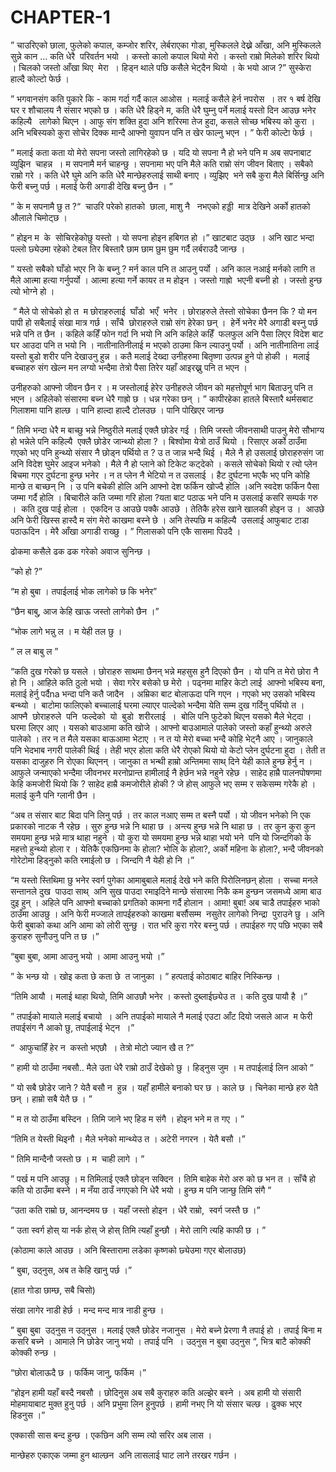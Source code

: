 # CHAPTER-1

" चाउरिएको छाला, फुलेको कपाल, कम्जोर शरिर, लेर्बराएका गोडा, मुस्किलले देख्ने आँखा, अनि मुस्किलले सुन्ने कान ... कति धेरै  परिवर्तन भयो  । कस्तो कालो कपाल थियो मेरो । कस्तो राम्रो मिलेको शरिर थियो । चिलको जस्तो आँखा थिए  मेरा  । हिड्न थाले पछि कसैले भेट्दैन थियो । के भयो आज ?" सुस्केरा हाल्दै कोल्टो फेर्छ ।

" भगवानसंग कति पुकारे कि - काम गर्दा गर्दै काल आओस । मलाई कसैले हेर्न नपरोस  । तर १ बर्ष देखि घर र शौचालय नै संसार भएको छ । कति धेरै हिड्ने म, कति धेरै घुम्नु पर्ने मलाई यस्तो दिन आउछ भनेर कहिल्यै   लागेको थिएन । आफु संग शक्ति हुदा अनि शरिरमा तेज हुदा, कसले सोच्छ भबिस्य को कुरा । अनि भबिस्यको कुरा सोचेर दिक्क मान्दै आफ्नो युवापन पनि त खेर फाल्नु भएन । " फेरी कोल्टाे फेर्छ ।

" मलाई कता कता यो मेरो सपना जस्तो लागिरहेको छ । यदि यो सपना नै हो भने पनि म अब सपनाबाट व्युझिन  चाहन्न  । म सपनामै मर्न चाहन्छु । सपनामा भए पनि मैले कति राम्रो संग जीवन बिताए । सबैको राम्रो गरे । कति धेरै घुमे अनि कति धेरै मान्छेहरुलाई साथी बनाए । व्युझिए  भने सबै कुरा मैले बिर्सिन्छु अनि फेरी बच्नु पर्छ । मलाई फेरी अगाडी देखि बच्नु छैन । "

" के म सपनामै छु त ?"  चाउरि परेको हातको  छाला, माशु नै   नभएको हड्डी  मात्र देखिने अर्को हातको औलाले चिमोट्छ ।

" होइन म  के  सोचिरहेकोछु यस्तो । यो सपना होइन हबिगत हो ।" खाटबाट उठ्छ  । अनि खाट भन्दा पल्लो छ्येउमा रहेको टेबल तिर बिस्तारै छाम छाम छुम छुम गर्दै लर्बराउदै जान्छ ।

" यस्तो सबैको घाँडो भएर नि के बच्नु ? मर्न काल पनि त आउनु पर्यो । अनि काल नआई मर्नको लागि त मैले आत्मा हत्या गर्नुपर्यो । आत्मा हत्या गर्ने कायर त म होइन । जस्तो गाह्रो  भएनी बच्नी हो । जस्तो हुन्छ त्यो भोग्ने हो ।

 " मैले पो सोचेको हो त  म छोराहरुलाई  घाँडो  भएँ  भनेर । छोराहरुले तेस्तो सोचेका छैनन कि ? यो मन पापी हो सबैलाई संखा मात्र गर्छ । साँचै  छोराहरुले राम्रो संग हेरेका छन् ।  हेर्ने भनेर मेरै अगाडी बस्नु पर्छ भन्ने पनि त छैन । कहिले कहिँ फोन गर्दा नि भयो नि अनि कहिले कहिँ  फलफुल अनि पैसा लिएर विदेश बाट घर आउदा पनि त भयो नि । नातीनातिनीलाई म भएको ठाउमा किन ल्याउनु पर्यो । अनि नातीनातिना लाई यस्तो बुडो शरीर पनि देखाउनु हुन्न । कतै मलाई देख्दा उनीहरुमा बितृष्णा उत्पन्न हुने पो होकी ।  मलाई बच्चाहरु संग खेल्न मन लग्यो भन्दैमा तेत्रो पैसा तिरेर यहाँ आइरख्नु पनि त भएन ।

उनीहरुको आफ्नो जीवन छैन र । म जस्तोलाई हेरेर उनीहरुले जीवन को महत्तोपूर्ण भाग बिताउनु पनि त भएन । अहिलेको संसारमा बच्न धेरै गाह्रो छ । धन्न गरेका छन् । " कापीरहेका हातले बिस्तारै थर्मसबाट गिलाशमा पानि हाल्छ । पानि हाल्दा हाल्दै टोलउछ । पानि पोखिएर जान्छ

" तिमि भन्दा धेरै म बाच्छु भन्ने निष्ठुरीले मलाई एक्लै छोडेर गई । तिमि जस्तो जीवनसाथी पाउनु मेरो सौभाग्य हो भन्नेले पनि कहिल्यै  एक्लै छोडेर जान्थ्यो होला ? । बिश्वोमा येत्रो ठाउँ थियो । रिसाएर अर्को ठाउँमा गएको भए पनि हुन्थ्यो संसार नै छोड्न पर्थियो त ? उ त जान्न भन्दै थिई । मैले नै हो उसलाई छोराहरुसंग जा अनि विदेश घुमेर आइज भनेको । मैले नै हो प्लाने को टिकेट कट्देको । कसले सोचेको थियो र त्यो प्लेन बिचमा गएर दुर्घटना हुन्छ भनेर । न त प्लेन नै भेटियो न त उसलाई । हैट दुर्घटना भएकै भए पनि कोहि मान्छे त बाच्छन् नि । उ पनि बचेकी होलि अनि आफ्नो देश फर्किन खोज्दै होलि ।अनि स्वदेश फर्किन पैसा जम्मा गर्दै होलि । बिचारीले कति जम्मा गरि होला ?यता बाट पठाऊ भने पनि म उसलाई कसरि सम्पर्क गरु ।  कति दुख पाई होला ।  एकदिन उ आउछे पक्कै आउछे । तेतिकै हरेस खाने खालकी होइन उ ।  आउछे अनि फेरी खिस्स हास्दै म संग मेरो काखमा बस्ने छे । अनि तेस्पछि म कहिल्यै  उसलाई आफुबाट टाडा पठाऊदिन । मेरै आँखा अगाडी राख्छु । " गिलासको पनि एकै सासमा पिउदै ।

ढोकमा कसैले ढक ढक गरेको अवाज सुनिन्छ ।

"को हो ?"

"म हो बुबा । तपाईलाई भोक लागेको छ कि भनेर "

"छैन बाबु, आज केहि खाऊ जस्तो लागेको छैन ।"

"भोक लागे भन्नु ल । म येही तल छु ।

" ल ल बाबु ल "

"कति दुख गरेको छ यसले । छोराहरु साथमा छैनन् भन्ने महसुस हुनै दिएको छैन । यो पनि त मेरो छोरा नै हो नि । आहिले कति ठुलो भयो । सेवा गरेर बसेको छ मेरो । पढ्नमा माहिर केटो लाई  आफ्नो भबिस्य बना, मलाई हेर्नु पर्दैna भन्दा पनि कतै जादैन  । अम्रिका बाट बोलाऊदा पनि गएन । गएको भए उसको भबिस्य बन्थ्यो ।  बाटोमा फालिएको बच्चालाई घरमा ल्याएर पाल्देको भन्दैमा येति सम्म दुख गर्दिनु पर्थियो त । आफ्नै  छोराहरुले  पनि  फल्देको  यो  बुडो  शरीरलाई  ।  बोलि पनि फुटेको थिएन यसको मैले भेट्दा । घरमा लिएर आए । यसको बाउआमा कति खोजे । आफ्नो बाउआमाले पालेको जस्तो कहाँ हुन्थ्यो अरुले पालेको । तर न त मैले यसका बाऊआमा भेटाए । न त यो मेरो बच्चा भन्दै कोहि भेट्नै आए । जानुकाले पनि भेदभाब नगरी पालेकी थिई । तेही भएर होला कति धेरै रोएको थियो यो केटो प्लेन दुर्घटना हुदा । तेती त यसका दाजुहरु नि रोएका थिएनन् । जानुका त भन्थी हाम्रो अन्तिममा साथ् दिने येही काले हुन्छ हेर्नु न । आफुले जन्माएको भन्दैमा जीवनभर मरनोप्रान्त हामीलाई नै हेर्छन भन्ने नहुने रहेछ । साहेद हाम्रै पालनपोषणमा केहि कमजोरी थियो कि ? साहेद हाम्रै कमजोरीले होकी ? जे होस् आफुले भए सम्म र सकेसम्म गरेकै हो । मलाई कुनै पनि ग्लानी छैन । 

"अब त संसार बाट बिदा पनि लिनु पर्छ । तर काल नआए सम्म त बस्नै पर्यो । यो जीवन भनेको नि एक प्रकारको नाटक नै रहेछ । सुरु हुन्छ भन्ने नि थाहा छ । अन्त्य हुन्छ भन्ने नि थाहा छ । तर कुन कुरा कुन समयमा हुन्छ भन्ने मात्र थाहा नहुने । यो कुरा यो समयमा हुन्छ भन्ने थाहा भयो भने  पनि यो जिन्दगिको के महत्तो हुन्थ्यो होला र । येतिकै एकछिनमा के होला? भोलि के होला?, अर्को महिना के होला?, भन्दै जीवनको गोरेटोमा हिड्नुको कति रमाईलो छ । जिन्दगि नै येही हो नि । "

"म यस्तो स्तिथिमा छु भनेर स्वर्ग पुगेका आमाबुबाले मलाई देखे भने कति पिरोलिनछन् होला । सच्चा मनले  सन्तानले दुख  पाउदा साथ्  अनि सुख पाउदा रमाइदिने मान्छे संसारमा निकै कम हुन्छन जसमध्ये आमा बाउ दुइ हुन् । अहिले पनि आफ्नो बच्चाको प्रगतिको कामना गर्दै होलान । आमा! बुबा! अब चाडै तपाईहरु भाको ठाउँमा आउछु । अनि फेरी मज्जाले तापईहरुको काखमा बर्सौसम्म  नसुतेर लागेको निन्द्रा  पुराउने छु । अनि फेरी बुबाको कथा अनि आमा को लोरी सुन्छु । रात भरि कुरा गरेर बस्नु पर्छ । तपाईहरु गए पछि भएका सबै कुराहरु सुनौउनु पनि त छ । "

"बुबा बुबा, आमा आउनु भयो । आमा आउनु भयो । "

" के भन्छ यो । खोइ कता छे कता छे  त जानुका । " हत्पताई कोठाबाट बाहिर निस्किन्छ । 

"तिमि आयौ । मलाई थाहा थियो, तिमि आउछौ भनेर । कस्तो दुब्लाईछ्येउ त । कति दुख पायौ है ।"

" तपाईको मायाले मलाई बचायो  । अनि तपाईको मायाले नै मलाई एउटा आँट दियो जसले आज  म फेरी तपाईसंग नै आको छु, तपाईलाई भेट्न  ।"

"  आफुचाहिँ हेर न  कस्तो भएछौ  । तेत्रो मोटो ज्यान खै त ? "

" हामी यो ठाउँमा नबसौ.. मैले उता धेरै राम्रो ठाउँ देखेको छु । हिड्नुस जुम । म तपाईलाई लिन आको "

" यो सबै छोडेर जाने ? येतै बसौ न  हुन्न । यहाँ हामीले बनाको घर छ । काले छ । चिनेका मान्छे हरु येतै छन् । हाम्रो सबै येतै छ । "

" म त यो ठाउँमा बस्दिन । तिमि जाने भए हिड म संगै । होइन भने म त गए । "

"तिमि त येस्ती थिइनौ । मैले भनेको मान्थ्येउ त । अटेरी नगरन । येतै बसौ । "

" तिमि मान्दैनौ जस्तो छ । म  चाही लागे । "

" पर्ख म पनि आउछु । म तिमिलाई एक्लै छोड्न सक्दिन । तिमि बाहेक मेरो अरु को छ भन त । साँचै हो कति यो ठाउँमा बस्ने । म नँया ठाउँ नगएको नि धेरै भयो । हुन्छ म पनि जान्छु तिमि संगै "

"उता कति राम्रो छ, आनन्दमय छ । यहाँ जस्तो होइन । धेरै राम्रो,  स्वर्ग जस्तै छ ।"

" उता स्वर्ग होस् या नर्क होस् जे होस् तिमि त्यहाँ हुन्छौ । मेरो लागि त्यहि काफी छ । "

(कोठामा काले आउछ । अनि बिस्तारामा लडेका कृष्णको छ्येउमा गएर बोलाउछ)

" बुबा, उठ्नुस, अब त केहि खानु पर्छ ।"

(हात गोडा छाम्छ, सबै चिसो) 

संखा लागेर नाडी हेर्छ । मन्द मन्द मात्र नाडी हुन्छ । 

" बुबा बुबा  उठ्नुस न उठ्नुस । मलाई एक्लै छोडेर नजानुस । मेरो बच्ने प्रेरणा नै तपाई हो । तपाई बिना म कसरि बच्ने । आमाले नि छोडेर जानु भयो । तपाई पनि  । उठ्नुस न बुबा उठ्नुस ", भित्र बाटै कोक्की कोक्की रुन्छ ।  

"छोरा बोलाऊदै छ । फर्किम जानु, फर्किम । "

"होइन हामी यहाँ बस्दै नबसौ । छोदिनुस अब सबै कुराहरु कति अल्झेर बस्ने । अब हामी यो संसारी मोहमायाबाट मुक्त हुनु पर्छ । अनि प्रभुमा लिन हुनुपर्छ । हामी नभए नि यो संसार चल्छ । ढुक्क भएर हिडनुस ।"

एक्कासी सास बन्द हुन्छ । एकछिन अगि सम्म त्यो सरिर अब लास । 

मान्छेहरु एकाएक जम्मा हुन थाल्छन  अनि लासलाई घाट लाने तरखर गर्छन ।
